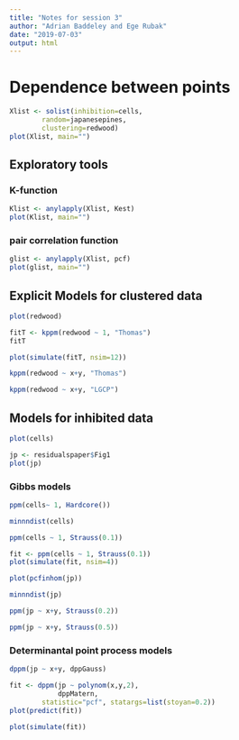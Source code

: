 ```yaml
---
title: "Notes for session 3"
author: "Adrian Baddeley and Ege Rubak"
date: "2019-07-03"
output: html
---
```


# Dependence between points

```r
Xlist <- solist(inhibition=cells,
		random=japanesepines,
		clustering=redwood)
plot(Xlist, main="")		
```

## Exploratory tools

### K-function

```r
Klist <- anylapply(Xlist, Kest)
plot(Klist, main="")
```

### pair correlation function

```r
glist <- anylapply(Xlist, pcf)
plot(glist, main="")
```

## Explicit Models for clustered data

```r
plot(redwood)
```

```r
fitT <- kppm(redwood ~ 1, "Thomas")
fitT
```

```r
plot(simulate(fitT, nsim=12))
```

```r
kppm(redwood ~ x+y, "Thomas")
```

```r
kppm(redwood ~ x+y, "LGCP")
```

## Models for inhibited data

```r
plot(cells)
```

```r
jp <- residualspaper$Fig1
plot(jp)
```

### Gibbs models

```r
ppm(cells~ 1, Hardcore())
```

```r
minnndist(cells)
```

```r
ppm(cells ~ 1, Strauss(0.1))
```

```r
fit <- ppm(cells ~ 1, Strauss(0.1))
plot(simulate(fit, nsim=4))
```


```r
plot(pcfinhom(jp))
```

```r
minnndist(jp)
```

```r
ppm(jp ~ x+y, Strauss(0.2))
```

```r
ppm(jp ~ x+y, Strauss(0.5))
```

### Determinantal point process models

```r
dppm(jp ~ x+y, dppGauss)
```

```r
fit <- dppm(jp ~ polynom(x,y,2),
            dppMatern,
	    statistic="pcf", statargs=list(stoyan=0.2))
plot(predict(fit))	    
```

```r
plot(simulate(fit))
```

